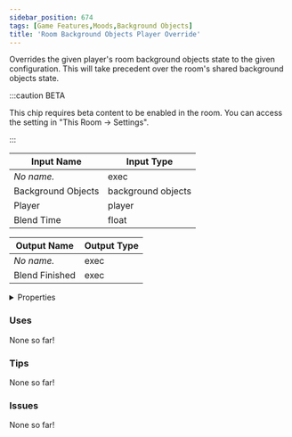 ```yaml
---
sidebar_position: 674
tags: [Game Features,Moods,Background Objects]
title: 'Room Background Objects Player Override'
---
```


Overrides the given player's room background objects state to the given configuration. This will take precedent over the room's shared background objects state.

:::caution BETA

This chip requires beta content to be enabled in the room. You can access the setting in "This Room -> Settings".

:::


<EsbSvg />

| Input Name | Input Type |
|-----------|-----------|
| *No name.* | exec |
| Background Objects | background objects |
| Player | player |
| Blend Time | float |

| Output Name | Output Type |
|-----------|-----------|
| *No name.* | exec |
| Blend Finished | exec |


<details>
  <summary>Properties</summary>
  <div>
    <div>
    <table>
      <thead>
        <tr>
          <th>Is beta required?</th>
          <th>✅</th>
        </tr>
        <tr>
          <th>Is this chip a trolling risk?</th>
          <th>❌</th>
        </tr>
        <tr>
          <th>Is this chip a role assignment risk?</th>
          <th>❌</th>
        </tr>
        <tr>
          <th>Chip UUID</th>
          <th>8ee487c2-9351-4f3b-9497-1e633d606f20</th>
        </tr>
      </thead>
    </table>
    </div>
  </div>
</details>

### Uses

None so far!

### Tips

None so far!

### Issues

None so far!